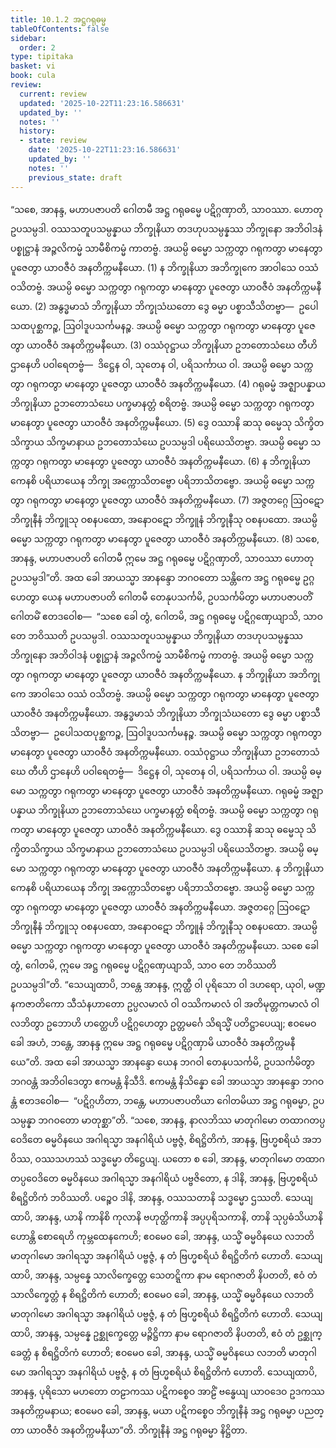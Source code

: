```yaml
---
title: 10.1.2 အဋ္ဌဂရုဓမ္မ
tableOfContents: false
sidebar:
  order: 2
type: tipitaka
basket: vi
book: cula
review:
  current: review
  updated: '2025-10-22T11:23:16.586631'
  updated_by: ''
  notes: ''
  history:
  - state: review
    date: '2025-10-22T11:23:16.586631'
    updated_by: ''
    notes: ''
    previous_state: draft
---
```



<ReviewStatus review={frontmatter.review} showDetails={true} />

<HypothesisAnnotation frontmatter={frontmatter} />

<DynamicBreadcrumb />

<Division number="403" book="cula" e="ch" v="4" p="444">

<Paragraph number="1969" book="cula">
“သစေ, အာနန္ဒ, မဟာပဇာပတိ ဂေါတမီ အဋ္ဌ ဂရုဓမ္မေ ပဋိဂ္ဂဏှာတိ, သာဝဿာ. ဟောတု ဥပသမ္ပဒါ.
</Paragraph>

<Paragraph number="1970" book="cula">
ဝဿသတူပသမ္ပန္နာယ ဘိက္ခုနိယာ တဒဟုပသမ္ပန္နဿ ဘိက္ခုနော အဘိဝါဒနံ ပစ္စုဋ္ဌာနံ အဉ္ဇလိကမ္မံ သာမီစိကမ္မံ ကာတဗ္ဗံ. အယမ္ပိ ဓမ္မော သက္ကတွာ ဂရုကတွာ မာနေတွာ ပူဇေတွာ ယာဝဇီဝံ အနတိက္ကမနီယော. (1)
</Paragraph>

<Paragraph number="1971" book="cula">
န ဘိက္ခုနိယာ အဘိက္ခုကေ အာဝါသေ ဝဿံ ဝသိတဗ္ဗံ. အယမ္ပိ ဓမ္မော သက္ကတွာ ဂရုကတွာ မာနေတွာ ပူဇေတွာ ယာဝဇီဝံ အနတိက္ကမနီယော. (2)
</Paragraph>

<Paragraph number="1972" book="cula">
အနွဒ္ဓမာသံ ဘိက္ခုနိယာ ဘိက္ခုသံဃတော ဒွေ ဓမ္မာ ပစ္စာသီသိတဗ္ဗာ—  ဥပေါသထပုစ္ဆကဉ္စ, ဩဝါဒူပသင်္ကမနဉ္စ. အယမ္ပိ ဓမ္မော သက္ကတွာ ဂရုကတွာ မာနေတွာ ပူဇေတွာ ယာဝဇီဝံ အနတိက္ကမနီယော. (3)
</Paragraph>

<Paragraph number="1973" book="cula">
ဝဿံဝုဋ္ဌာယ ဘိက္ခုနိယာ ဥဘတောသံဃေ တီဟိ ဌာနေဟိ ပဝါရေတဗ္ဗံ—  ဒိဋ္ဌေန ဝါ, သုတေန ဝါ, ပရိသင်္ကာယ ဝါ. အယမ္ပိ ဓမ္မော သက္ကတွာ ဂရုကတွာ မာနေတွာ ပူဇေတွာ ယာဝဇီဝံ အနတိက္ကမနီယော. (4)
</Paragraph>

<Paragraph number="1974" book="cula">
ဂရုဓမ္မံ အဇ္ဈာပန္နာယ ဘိက္ခုနိယာ ဥဘတောသံဃေ ပက္ခမာနတ္တံ စရိတဗ္ဗံ. အယမ္ပိ ဓမ္မော သက္ကတွာ ဂရုကတွာ မာနေတွာ ပူဇေတွာ ယာဝဇီဝံ အနတိက္ကမနီယော. (5)
</Paragraph>

<Paragraph number="1975" book="cula">
ဒွေ ဝဿာနိ ဆသု ဓမ္မေသု သိက္ခိတသိက္ခာယ သိက္ခမာနာယ ဥဘတောသံဃေ ဥပသမ္ပဒါ ပရိယေသိတဗ္ဗာ. အယမ္ပိ ဓမ္မော သက္ကတွာ ဂရုကတွာ မာနေတွာ ပူဇေတွာ ယာဝဇီဝံ အနတိက္ကမနီယော. (6)
</Paragraph>

<Paragraph number="1976" book="cula">
န ဘိက္ခုနိယာ ကေနစိ ပရိယာယေန ဘိက္ခု အက္ကောသိတဗ္ဗော ပရိဘာသိတဗ္ဗော. အယမ္ပိ ဓမ္မော သက္ကတွာ ဂရုကတွာ မာနေတွာ ပူဇေတွာ ယာဝဇီဝံ အနတိက္ကမနီယော. (7)
</Paragraph>

<Paragraph number="1977" book="cula">
အဇ္ဇတဂ္ဂေ ဩဝဋော ဘိက္ခုနီနံ ဘိက္ခူသု ဝစနပထော, အနောဝဋော ဘိက္ခူနံ ဘိက္ခုနီသု ဝစနပထော. အယမ္ပိ ဓမ္မော သက္ကတွာ ဂရုကတွာ မာနေတွာ ပူဇေတွာ ယာဝဇီဝံ အနတိက္ကမနီယော. (8)
</Paragraph>

<Paragraph number="1978" book="cula">
သစေ, အာနန္ဒ, မဟာပဇာပတိ ဂေါတမီ ဣမေ အဋ္ဌ ဂရုဓမ္မေ ပဋိဂ္ဂဏှာတိ, သာဝဿာ ဟောတု ဥပသမ္ပဒါ”တိ.
</Paragraph>

<Paragraph number="1979" book="cula">
အထ ခေါ အာယသ္မာ အာနန္ဒော ဘဂဝတော သန္တိကေ အဋ္ဌ ဂရုဓမ္မေ ဥဂ္ဂဟေတွာ ယေန မဟာပဇာပတိ ဂေါတမီ တေနုပသင်္ကမိ, ဥပသင်္ကမိတွာ မဟာပဇာပတိံ ဂေါတမိံ ဧတဒဝေါစ—  “သစေ ခေါ တွံ, ဂေါတမိ, အဋ္ဌ ဂရုဓမ္မေ ပဋိဂ္ဂဏှေယျာသိ, သာဝ တေ ဘဝိဿတိ ဥပသမ္ပဒါ.
</Paragraph>

<Paragraph number="1980" book="cula">
ဝဿသတူပသမ္ပန္နာယ ဘိက္ခုနိယာ တဒဟုပသမ္ပန္နဿ ဘိက္ခုနော အဘိဝါဒနံ ပစ္စုဋ္ဌာနံ အဉ္ဇလိကမ္မံ သာမီစိကမ္မံ ကာတဗ္ဗံ. အယမ္ပိ ဓမ္မော သက္ကတွာ ဂရုကတွာ မာနေတွာ ပူဇေတွာ ယာဝဇီဝံ အနတိက္ကမနီယော.
</Paragraph>

<Paragraph number="1981" book="cula">
န ဘိက္ခုနိယာ အဘိက္ခုကေ အာဝါသေ ဝဿံ ဝသိတဗ္ဗံ. အယမ္ပိ ဓမ္မော သက္ကတွာ ဂရုကတွာ မာနေတွာ ပူဇေတွာ ယာဝဇီဝံ အနတိက္ကမနီယော.
</Paragraph>

<Paragraph number="1982" book="cula">
အနွဒ္ဓမာသံ ဘိက္ခုနိယာ ဘိက္ခုသံဃတော ဒွေ ဓမ္မာ ပစ္စာသီသိတဗ္ဗာ—  ဥပေါသထပုစ္ဆကဉ္စ, ဩဝါဒူပသင်္ကမနဉ္စ. အယမ္ပိ ဓမ္မော သက္ကတွာ ဂရုကတွာ မာနေတွာ ပူဇေတွာ ယာဝဇီဝံ အနတိက္ကမနီယော.
</Paragraph>

<Paragraph number="1983" book="cula">
ဝဿံဝုဋ္ဌာယ ဘိက္ခုနိယာ ဥဘတောသံဃေ တီဟိ ဌာနေဟိ ပဝါရေတဗ္ဗံ—  ဒိဋ္ဌေန ဝါ, သုတေန ဝါ, ပရိသင်္ကာယ ဝါ. အယမ္ပိ ဓမ္မော သက္ကတွာ ဂရုကတွာ မာနေတွာ ပူဇေတွာ ယာဝဇီဝံ အနတိက္ကမနီယော.
</Paragraph>

<Paragraph number="1984" book="cula">
ဂရုဓမ္မံ အဇ္ဈာပန္နာယ ဘိက္ခုနိယာ ဥဘတောသံဃေ ပက္ခမာနတ္တံ စရိတဗ္ဗံ. အယမ္ပိ ဓမ္မော သက္ကတွာ ဂရုကတွာ မာနေတွာ ပူဇေတွာ ယာဝဇီဝံ အနတိက္ကမနီယော.
</Paragraph>

<Paragraph number="1985" book="cula">
ဒွေ ဝဿာနိ ဆသု ဓမ္မေသု သိက္ခိတသိက္ခာယ သိက္ခမာနာယ ဥဘတောသံဃေ ဥပသမ္ပဒါ ပရိယေသိတဗ္ဗာ. အယမ္ပိ ဓမ္မော သက္ကတွာ ဂရုကတွာ မာနေတွာ ပူဇေတွာ ယာဝဇီဝံ အနတိက္ကမနီယော.
</Paragraph>

<Paragraph number="1986" book="cula">
န ဘိက္ခုနိယာ ကေနစိ ပရိယာယေန ဘိက္ခု အက္ကောသိတဗ္ဗော ပရိဘာသိတဗ္ဗော. အယမ္ပိ ဓမ္မော သက္ကတွာ ဂရုကတွာ မာနေတွာ ပူဇေတွာ ယာဝဇီဝံ အနတိက္ကမနီယော.
</Paragraph>

<Paragraph number="1987" book="cula">
အဇ္ဇတဂ္ဂေ ဩဝဋော ဘိက္ခုနီနံ ဘိက္ခူသု ဝစနပထော, အနောဝဋော ဘိက္ခူနံ ဘိက္ခုနီသု ဝစနပထော. အယမ္ပိ ဓမ္မော သက္ကတွာ ဂရုကတွာ မာနေတွာ ပူဇေတွာ ယာဝဇီဝံ အနတိက္ကမနီယော.
</Paragraph>

<Paragraph number="1988" book="cula">
သစေ ခေါ တွံ, ဂေါတမိ, ဣမေ အဋ္ဌ ဂရုဓမ္မေ ပဋိဂ္ဂဏှေယျာသိ, သာဝ တေ ဘဝိဿတိ ဥပသမ္ပဒါ”တိ.
</Paragraph>

<Paragraph number="1989" book="cula">
“သေယျထာပိ, ဘန္တေ အာနန္ဒ, ဣတ္ထီ ဝါ ပုရိသော ဝါ ဒဟရော, ယုဝါ, မဏ္ဍနကဇာတိကော သီသံနဟာတော ဥပ္ပလမာလံ ဝါ ဝဿိကမာလံ ဝါ အတိမုတ္တကမာလံ ဝါ လဘိတွာ ဥဘောဟိ ဟတ္ထေဟိ ပဋိဂ္ဂဟေတွာ ဥတ္တမင်္ဂေ သိရသ္မိံ ပတိဋ္ဌာပေယျ; ဧဝမေဝ ခေါ အဟံ, ဘန္တေ, အာနန္ဒ ဣမေ အဋ္ဌ ဂရုဓမ္မေ ပဋိဂ္ဂဏှာမိ ယာဝဇီဝံ အနတိက္ကမနီယေ”တိ.
</Paragraph>

<Paragraph number="1990" book="cula">
အထ ခေါ အာယသ္မာ အာနန္ဒော ယေန ဘဂဝါ တေနုပသင်္ကမိ, ဥပသင်္ကမိတွာ ဘဂဝန္တံ အဘိဝါဒေတွာ ဧကမန္တံ နိသီဒိ. ဧကမန္တံ နိသိန္နော ခေါ အာယသ္မာ အာနန္ဒော ဘဂဝန္တံ ဧတဒဝေါစ—  “ပဋိဂ္ဂဟိတာ, ဘန္တေ, မဟာပဇာပတိယာ ဂေါတမိယာ အဋ္ဌ ဂရုဓမ္မာ, ဥပသမ္ပန္နာ ဘဂဝတော မာတုစ္ဆာ”တိ.
</Paragraph>

<Paragraph number="1991" book="cula">
“သစေ, အာနန္ဒ, နာလဘိဿ မာတုဂါမော တထာဂတပ္ပဝေဒိတေ ဓမ္မဝိနယေ အဂါရသ္မာ အနဂါရိယံ ပဗ္ဗဇ္ဇံ, စိရဋ္ဌိတိကံ, အာနန္ဒ, ဗြဟ္မစရိယံ အဘဝိဿ, ဝဿသဟဿံ သဒ္ဓမ္မော တိဋ္ဌေယျ. ယတော စ ခေါ, အာနန္ဒ, မာတုဂါမော တထာဂတပ္ပဝေဒိတေ ဓမ္မဝိနယေ အဂါရသ္မာ အနဂါရိယံ ပဗ္ဗဇိတော, န ဒါနိ, အာနန္ဒ, ဗြဟ္မစရိယံ စိရဋ္ဌိတိကံ ဘဝိဿတိ. ပဉ္စေဝ ဒါနိ, အာနန္ဒ, ဝဿသတာနိ သဒ္ဓမ္မော ဌဿတိ.
</Paragraph>

<Paragraph number="1992" book="cula">
သေယျထာပိ, အာနန္ဒ, ယာနိ ကာနိစိ ကုလာနိ ဗဟုတ္ထိကာနိ အပ္ပပုရိသကာနိ, တာနိ သုပ္ပဓံသိယာနိ ဟောန္တိ စောရေဟိ ကုမ္ဘထေနကေဟိ; ဧဝမေဝ ခေါ, အာနန္ဒ, ယသ္မိံ ဓမ္မဝိနယေ လဘတိ မာတုဂါမော အဂါရသ္မာ အနဂါရိယံ ပဗ္ဗဇ္ဇံ, န တံ ဗြဟ္မစရိယံ စိရဋ္ဌိတိကံ ဟောတိ.
</Paragraph>

<Paragraph number="1993" book="cula">
သေယျထာပိ, အာနန္ဒ, သမ္ပန္နေ သာလိက္ခေတ္တေ သေတဋ္ဋိကာ နာမ ရောဂဇာတိ နိပတတိ, ဧဝံ တံ သာလိက္ခေတ္တံ န စိရဋ္ဌိတိကံ ဟောတိ; ဧဝမေဝ ခေါ, အာနန္ဒ, ယသ္မိံ ဓမ္မဝိနယေ လဘတိ မာတုဂါမော အဂါရသ္မာ အနဂါရိယံ ပဗ္ဗဇ္ဇံ, န တံ ဗြဟ္မစရိယံ စိရဋ္ဌိတိကံ ဟောတိ.
</Paragraph>

<Paragraph number="1994" book="cula">
သေယျထာပိ, အာနန္ဒ, သမ္ပန္နေ ဥစ္ဆုက္ခေတ္တေ မဉ္ဇိဋ္ဌိကာ နာမ ရောဂဇာတိ နိပတတိ, ဧဝံ တံ ဥစ္ဆုက္ခေတ္တံ န စိရဋ္ဌိတိကံ ဟောတိ; ဧဝမေဝ ခေါ, အာနန္ဒ, ယသ္မိံ ဓမ္မဝိနယေ လဘတိ မာတုဂါမော အဂါရသ္မာ အနဂါရိယံ ပဗ္ဗဇ္ဇံ, န တံ ဗြဟ္မစရိယံ စိရဋ္ဌိတိကံ ဟောတိ.
</Paragraph>

<Paragraph number="1995" book="cula">
သေယျထာပိ, အာနန္ဒ, ပုရိသော မဟတော တဠာကဿ ပဋိကစ္စေဝ အာဠိံ ဗန္ဓေယျ ယာဝဒေဝ ဥဒကဿ အနတိက္ကမနာယ; ဧဝမေဝ ခေါ, အာနန္ဒ, မယာ ပဋိကစ္စေဝ ဘိက္ခုနီနံ အဋ္ဌ ဂရုဓမ္မာ ပညတ္တာ ယာဝဇီဝံ အနတိက္ကမနီယာ”တိ.

</Paragraph>
</Division>

<Paragraph number="1996" type="center" book="cula">
ဘိက္ခုနီနံ အဋ္ဌ ဂရုဓမ္မာ နိဋ္ဌိတာ.
</Paragraph>